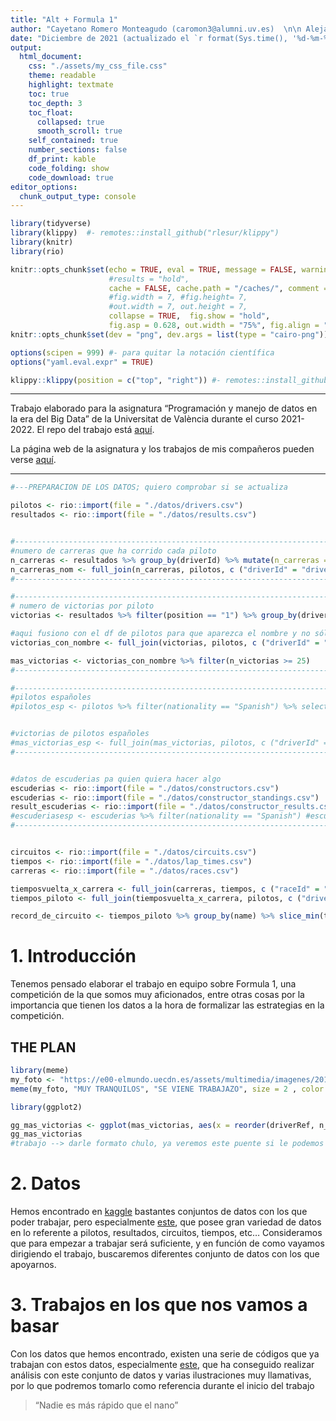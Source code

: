 ---
title: "Alt + Formula 1"
author: "Cayetano Romero Monteagudo (caromon3@alumni.uv.es)  \n\n Alejandro García Segarra (agarse4@alumni.uv.es)  \n \n Carlos García Castilla (garcas8@alumni.uv.es). \n\n Universitat de València"
date: "Diciembre de 2021 (actualizado el `r format(Sys.time(), '%d-%m-%Y')`)"
output:
  html_document:
    css: "./assets/my_css_file.css"
    theme: readable
    highlight: textmate 
    toc: true
    toc_depth: 3 
    toc_float: 
      collapsed: true
      smooth_scroll: true
    self_contained: true
    number_sections: false
    df_print: kable
    code_folding: show
    code_download: true
editor_options: 
  chunk_output_type: console
---

```{r packages-setup, include = FALSE}
library(tidyverse)
library(klippy)  #- remotes::install_github("rlesur/klippy")
library(knitr)
library(rio)
```

```{r chunk-setup, include = FALSE}
knitr::opts_chunk$set(echo = TRUE, eval = TRUE, message = FALSE, warning = FALSE, 
                      #results = "hold",
                      cache = FALSE, cache.path = "/caches/", comment = "#>",
                      #fig.width = 7, #fig.height= 7,   
                      #out.width = 7, out.height = 7,
                      collapse = TRUE,  fig.show = "hold",
                      fig.asp = 0.628, out.width = "75%", fig.align = "center")
knitr::opts_chunk$set(dev = "png", dev.args = list(type = "cairo-png"))
```

```{r options-setup, include = FALSE}
options(scipen = 999) #- para quitar la notación científica
options("yaml.eval.expr" = TRUE) 
```


```{r klippy, echo = FALSE}
klippy::klippy(position = c("top", "right")) #- remotes::install_github("rlesur/klippy")
```



<hr class="linea-black">

<!-- El párrafo de abajo has de dejarlo casi igual, solo HAS de SUSTITUIR "perezp44" por tu usuario de Github-->
Trabajo elaborado para la asignatura "Programación y manejo de datos en la era del Big Data" de la Universitat de València durante el curso 2021-2022. El repo del trabajo está [aquí](https://github.com/cayetano108/trabajo_BigData_equipo){target="_blank"}. 

<!-- El párrafo de abajo has de dejarlo exactamente igual, NO has de cambiar nada-->

La página web de la asignatura y los trabajos de mis compañeros pueden verse [aquí](https://perezp44.github.io/intro-ds-21-22-web/07-trabajos.html){target="_blank"}.

<hr class="linea-red">


```{r, eval = TRUE, echo = TRUE}

#---PREPARACION DE LOS DATOS; quiero comprobar si se actualiza

pilotos <- rio::import(file = "./datos/drivers.csv")
resultados <- rio::import(file = "./datos/results.csv")


#----------------------------------------------------------------------------------
#numero de carreras que ha corrido cada piloto
n_carreras <- resultados %>% group_by(driverId) %>% mutate(n_carreras = sum(n())) %>% distinct(n_carreras)
n_carreras_nom <- full_join(n_carreras, pilotos, c ("driverId" = "driverId")) %>% select(driverId, driverRef, n_carreras) 
#--------------------------------------------------------------------------------

#------------------------------------------------------------------------------
# numero de victorias por piloto
victorias <- resultados %>% filter(position == "1") %>% group_by(driverId) %>% mutate(n_victorias = sum(n())) %>% distinct(n_victorias) 

#aqui fusiono con el df de pilotos para que aparezca el nombre y no sólo el ID del piloto en cuestion
victorias_con_nombre <- full_join(victorias, pilotos, c ("driverId" = "driverId")) %>% select(driverId, driverRef, n_victorias) 

mas_victorias <- victorias_con_nombre %>% filter(n_victorias >= 25)
#-------------------------------------------------------------------------------------

#--------------------------------------------------------------------------------------
#pilotos españoles
#pilotos_esp <- pilotos %>% filter(nationality == "Spanish") %>% select(driverId, driverRef, nationality) 


#victorias de pilotos españoles
#mas_victorias_esp <- full_join(mas_victorias, pilotos, c ("driverId" = "driverId")) %>% filter(nationality == "Spanish") %>%  select(driverId, driverRef, n_victorias, nationality) 
#-------------------------------------------------------------------------------------------


#datos de escuderias pa quien quiera hacer algo
escuderias <- rio::import(file = "./datos/constructors.csv")
escuderias <- rio::import(file = "./datos/constructor_standings.csv")
result_escuderias <- rio::import(file = "./datos/constructor_results.csv")
#escuderiasesp <- escuderias %>% filter(nationality == "Spanish") #escuderias españolas
#----------------------------------------------------------------------------------------


circuitos <- rio::import(file = "./datos/circuits.csv")
tiempos <- rio::import(file = "./datos/lap_times.csv")
carreras <- rio::import(file = "./datos/races.csv")

tiemposvuelta_x_carrera <- full_join(carreras, tiempos, c ("raceId" = "raceId"))
tiempos_piloto <- full_join(tiemposvuelta_x_carrera, pilotos, c ("driverId" = "driverId")) %>% select(raceId, name, driverId, driverRef, time.y, lap,position, year)

record_de_circuito <- tiempos_piloto %>% group_by(name) %>% slice_min(time.y, n=1)


```

# [1. Introducción]{.verdecito}

Tenemos pensado elaborar el trabajo en equipo sobre Formula 1, una competición de la que somos muy aficionados, entre otras cosas por la importancia que tienen los datos a la hora de formalizar las estrategias en la competición. 

## **THE PLAN**

```{r, eval=TRUE, echo=FALSE}
library(meme)
my_foto <- "https://e00-elmundo.uecdn.es/assets/multimedia/imagenes/2017/05/12/14945899346306.jpg"
meme(my_foto, "MUY TRANQUILOS", "SE VIENE TRABAJAZO", size = 2 , color = "blue", vjust = 1.05)

```

```{r, eval = TRUE, echo = TRUE}
library(ggplot2)

gg_mas_victorias <- ggplot(mas_victorias, aes(x = reorder(driverRef, n_victorias), y = n_victorias )) + geom_bar(stat = "identity") + labs(x = "Piloto" , y = "Número de victorias")
gg_mas_victorias
#trabajo --> darle formato chulo, ya veremos este puente si le podemos meter dinámico o que


```

# 2. Datos

Hemos encontrado en [kaggle](https://www.kaggle.com/) bastantes conjuntos de datos con los que poder trabajar, pero especialmente [este](https://www.kaggle.com/rohanrao/formula-1-world-championship-1950-2020), que posee gran variedad de datos en lo referente a pilotos, resultados, circuitos, tiempos, etc... Consideramos que para empezar a trabajar será suficiente, y en función de como vayamos dirigiendo el trabajo, buscaremos diferentes conjunto de datos con los que apoyarnos.

# 3. Trabajos en los que nos vamos a basar

Con los datos que hemos encontrado, existen una serie de códigos que ya trabajan con estos datos, especialmente [este](https://www.kaggle.com/ekrembayar/formula-1-70th-anniversary), que ha conseguido realizar análisis con este conjunto de datos y varias ilustraciones muy llamativas, por lo que podremos tomarlo como referencia durante el inicio del trabajo

> "Nadie es más rápido que el nano"
